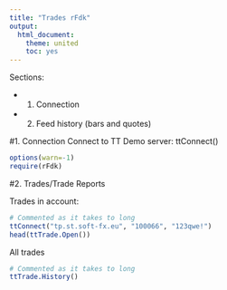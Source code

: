 ```yaml
---
title: "Trades rFdk"
output:
  html_document:
    theme: united
    toc: yes
---
```


Sections:

* 1. Connection

* 2. Feed history  (bars and quotes)



#1. Connection
Connect to TT Demo server:
ttConnect()

```r
options(warn=-1)
require(rFdk)

```

#2. Trades/Trade Reports

Trades in account:
```r
# Commented as it takes to long
ttConnect("tp.st.soft-fx.eu", "100066", "123qwe!")
head(ttTrade.Open())
```
All trades
```r
# Commented as it takes to long
ttTrade.History()
```

